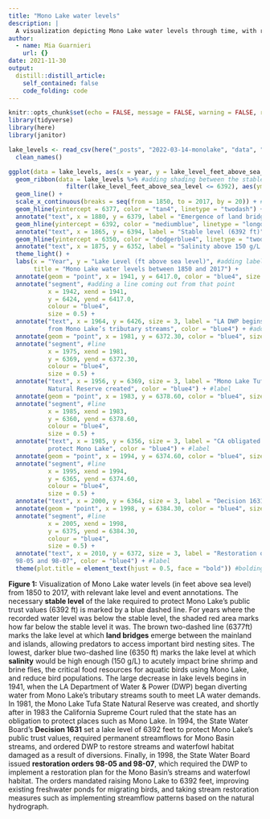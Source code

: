 ```yaml
---
title: "Mono Lake water levels"
description: |
  A visualization depicting Mono Lake water levels through time, with relevant lake levels and historical events labeled.
author:
  - name: Mia Guarnieri
    url: {}
date: 2021-11-30
output:
  distill::distill_article:
    self_contained: false
    code_folding: code
---
```


```r
knitr::opts_chunk$set(echo = FALSE, message = FALSE, warning = FALSE, results = TRUE)
library(tidyverse)
library(here)
library(janitor)
```


```r
lake_levels <- read_csv(here("_posts", "2022-03-14-monolake", "data", "mono_lake_annual_levels.csv"), skip = 5) %>% 
  clean_names()

ggplot(data = lake_levels, aes(x = year, y = lake_level_feet_above_sea_level)) +
  geom_ribbon(data = lake_levels %>% #adding shading between the stable line and the measurements
                filter(lake_level_feet_above_sea_level <= 6392), aes(ymin = lake_level_feet_above_sea_level, ymax = 6392), fill = "firebrick" , alpha = 0.5) +
  geom_line() +
  scale_x_continuous(breaks = seq(from = 1850, to = 2017, by = 20)) + #scaling the x axis
  geom_hline(yintercept = 6377, color = "tan4", linetype = "twodash") + #adding land bridges line
  annotate("text", x = 1880, y = 6379, label = "Emergence of land bridges (6377 ft)", color = "tan4") + #adding land bridges label
  geom_hline(yintercept = 6392, color = "mediumblue", linetype = "longdash") + #adding stable level line
  annotate("text", x = 1865, y = 6394, label = "Stable level (6392 ft)", color = "mediumblue") + #adding stable level label
  geom_hline(yintercept = 6350, color = "dodgerblue4", linetype = "twodash") + #adding salinity line
  annotate("text", x = 1875, y = 6352, label = "Salinity above 150 g/L (6350 ft)", color = "dodgerblue4") + #adding salinity label
  theme_light() +
  labs(x = "Year", y = "Lake Level (ft above sea level)", #adding labels and title
       title = "Mono Lake water levels between 1850 and 2017") +
  annotate(geom = "point", x = 1941, y = 6417.0, color = "blue4", size = 2) + #adding a point to the graph
  annotate("segment", #adding a line coming out from that point
           x = 1942, xend = 1941, 
           y = 6424, yend = 6417.0,
           colour = "blue4", 
           size = 0.5) +
  annotate("text", x = 1964, y = 6426, size = 3, label = "LA DWP begins diverting water 
           from Mono Lake’s tributary streams", color = "blue4") + #adding a label at the end of that line
  annotate(geom = "point", x = 1981, y = 6372.30, color = "blue4", size = 2) + #point
  annotate("segment", #line
           x = 1975, xend = 1981, 
           y = 6369, yend = 6372.30,
           colour = "blue4", 
           size = 0.5) +
  annotate("text", x = 1956, y = 6369, size = 3, label = "Mono Lake Tufa State 
           Natural Reserve created", color = "blue4") + #label
  annotate(geom = "point", x = 1983, y = 6378.60, color = "blue4", size = 2) + #point
  annotate("segment", #line
           x = 1985, xend = 1983, 
           y = 6360, yend = 6378.60,
           colour = "blue4", 
           size = 0.5) +
  annotate("text", x = 1985, y = 6356, size = 3, label = "CA obligated to
           protect Mono Lake", color = "blue4") + #label
  annotate(geom = "point", x = 1994, y = 6374.60, color = "blue4", size = 2) + #point
  annotate("segment", #line
           x = 1995, xend = 1994, 
           y = 6365, yend = 6374.60,
           colour = "blue4", 
           size = 0.5) +
  annotate("text", x = 2000, y = 6364, size = 3, label = "Decision 1631", color = "blue4") + #label
  annotate(geom = "point", x = 1998, y = 6384.30, color = "blue4", size = 2) + #point
  annotate("segment", #line
           x = 2005, xend = 1998, 
           y = 6375, yend = 6384.30,
           colour = "blue4", 
           size = 0.5) +
  annotate("text", x = 2010, y = 6372, size = 3, label = "Restoration orders 
  98-05 and 98-07", color = "blue4") + #label
  theme(plot.title = element_text(hjust = 0.5, face = "bold")) #bolding and centering the title
```

**Figure 1:** Visualization of Mono Lake water levels (in feet above sea level) from 1850 to 2017, with relevant lake level and event annotations. The necessary **stable level** of the lake required to protect Mono Lake’s public trust values (6392 ft) is marked by a blue dashed line. For years where the recorded water level was below the stable level, the shaded red area marks how far below the stable level it was. The brown two-dashed line (6377ft) marks the lake level at which **land bridges** emerge between the mainland and islands, allowing predators to access important bird nesting sites. The lowest, darker blue two-dashed line (6350 ft) marks the lake level at which **salinity** would be high enough (150 g/L) to acutely impact brine shrimp and brine flies, the critical food resources for aquatic birds using Mono Lake, and reduce bird populations. The large decrease in lake levels begins in 1941, when the LA Department of Water & Power (DWP) began diverting water from Mono Lake’s tributary streams south to meet LA water demands. In 1981, the Mono Lake Tufa State Natural Reserve was created, and shortly after in 1983 the California Supreme Court ruled that the state has an obligation to protect places such as Mono Lake. In 1994, the State Water Board's **Decision 1631** set a lake level of 6392 feet to protect Mono Lake’s public trust values, required permanent streamflows for Mono Basin streams, and ordered DWP to restore streams and waterfowl habitat damaged as a result of diversions. Finally, in 1998, the State Water Board issued **restoration orders 98-05 and 98-07**, which required the DWP to implement a restoration plan for the Mono Basin’s streams and waterfowl habitat. The orders mandated raising Mono Lake to 6392 feet, improving existing freshwater ponds for migrating birds, and taking stream restoration measures such as implementing streamflow patterns based on the natural hydrograph.